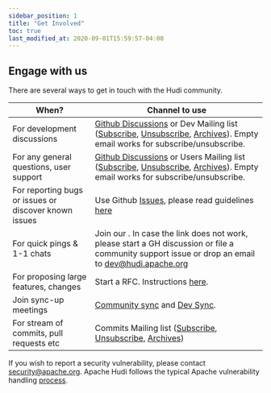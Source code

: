 ```yaml
---
sidebar_position: 1
title: "Get Involved"
toc: true
last_modified_at: 2020-09-01T15:59:57-04:00
---
```



## Engage with us

There are several ways to get in touch with the Hudi community.

| When?                                                 | Channel to use                                                                                                                                                                                                                                                                                                                       |
|-------------------------------------------------------|--------------------------------------------------------------------------------------------------------------------------------------------------------------------------------------------------------------------------------------------------------------------------------------------------------------------------------------|
| For development discussions                           | [Github Discussions](https://github.com/apache/hudi/discussions) or Dev Mailing list ([Subscribe](mailto:dev-subscribe@hudi.apache.org), [Unsubscribe](mailto:dev-unsubscribe@hudi.apache.org), [Archives](https://lists.apache.org/list?dev@hudi.apache.org)). Empty email works for subscribe/unsubscribe.          |
| For any general questions, user support               | [Github Discussions](https://github.com/apache/hudi/discussions) or Users Mailing list ([Subscribe](mailto:users-subscribe@hudi.apache.org), [Unsubscribe](mailto:users-unsubscribe@hudi.apache.org), [Archives](https://lists.apache.org/list?users@hudi.apache.org)). Empty email works for subscribe/unsubscribe.  |
| For reporting bugs or issues or discover known issues | Use Github [Issues](https://github.com/apache/hudi/issues), please read guidelines [here](/contribute/how-to-contribute#filing-issues)                                                                                                                                                           |
| For quick pings & 1-1 chats                           | Join our <SlackCommunity title="slack group" />. In case the link does not work, please start a GH discussion or file a community support issue or drop an email to dev@hudi.apache.org                                                     |
| For proposing large features, changes                 | Start a RFC. Instructions [here](/contribute/rfc-process).                                                                                                                                                                                                                                                                           |
| Join sync-up meetings                                 | [Community sync](/community/syncs) and [Dev Sync](/contribute/developer-sync-call).                                                                                                                                                                                                                      |
| For stream of commits, pull requests etc              | Commits Mailing list ([Subscribe](mailto:commits-subscribe@hudi.apache.org), [Unsubscribe](mailto:commits-unsubscribe@hudi.apache.org), [Archives](https://lists.apache.org/list?commits@hudi.apache.org))                                                                                                                           |

If you wish to report a security vulnerability, please contact [security@apache.org](mailto:security@apache.org).
Apache Hudi follows the typical Apache vulnerability handling [process](https://apache.org/security/committers#vulnerability-handling).
